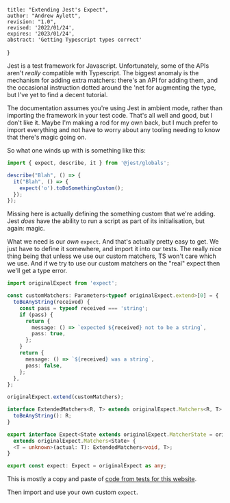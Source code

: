     title: "Extending Jest's Expect",
    author: "Andrew Aylett",
    revision: "1.0",
    revised: '2022/01/24',
    expires: '2023/01/24',
    abstract: 'Getting Typescript types correct'
}

Jest is a test framework for Javascript.
Unfortunately, some of the APIs aren't _really_ compatible with Typescript.
The biggest anomaly is the mechanism for adding extra matchers: there's an API for adding them, and the occasional instruction dotted around the 'net for augmenting the type, but I've yet to find a decent tutorial.

The documentation assumes you're using Jest in ambient mode, rather than importing the framework in your test code.
That's all well and good, but I don't like it.
Maybe I'm making a rod for my own back, but I much prefer to import everything and not have to worry about any tooling needing to know that there's magic going on.

So what one winds up with is something like this:

```ts
import { expect, describe, it } from '@jest/globals';

describe("Blah", () => {
  it("Blah", () => {
    expect('o').toDoSomethingCustom();
  });
});
```

Missing here is actually defining the something custom that we're adding.
Jest _does_ have the ability to run a script as part of its initialisation, but again: magic.

What we need is our _own_ `expect`.
And that's actually pretty easy to get.
We just have to define it somewhere, and import it into our tests.
The really nice thing being that unless we use our custom matchers, TS won't care which we use.
And if we try to use our custom matchers on the "real" expect then we'll get a type error.

```ts
import originalExpect from 'expect';

const customMatchers: Parameters<typeof originalExpect.extend>[0] = {
  toBeAnyString(received) {
    const pass = typeof received === 'string';
    if (pass) {
      return {
        message: () => `expected ${received} not to be a string`,
        pass: true,
      };
    }
    return {
      message: () => `${received} was a string`,
      pass: false,
    };
  },
};

originalExpect.extend(customMatchers);

interface ExtendedMatchers<R, T> extends originalExpect.Matchers<R, T> {
  toBeAnyString(): R;
}

export interface Expect<State extends originalExpect.MatcherState = originalExpect.MatcherState>
  extends originalExpect.Matchers<State> {
  <T = unknown>(actual: T): ExtendedMatchers<void, T>;
}

export const expect: Expect = originalExpect as any;
```

This is mostly a copy and paste of [code from tests for this website](https://github.com/andrewaylett/aylett.co.uk/blob/72638123d74718f56ecb808a83792fefaac025ec/test/types.ts).

Then import and use your own custom `expect`.
